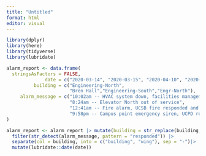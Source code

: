 ```yaml
---
title: "Untitled"
format: html
editor: visual
---
```




```r
library(dplyr)
library(here)
library(tidyverse)
library(lubridate) 

alarm_report <- data.frame(
  stringsAsFactors = FALSE,
              date = c("2020-03-14", "2020-03-15", "2020-04-10", "2020-04-18"),
          building = c("Engineering-North",
                       "Bren Hall","Engineering-South","Engr-North"),
     alarm_message = c("10:02am -- HVAC system down, facilities management alerted",
                       "8:24am -- Elevator North out of service",
                       "12:41am -- Fire alarm, UCSB fire responded and cleared",
                       "9:58pm -- Campus point emergency siren, UCPD responded")
)

alarm_report <- alarm_report |> mutate(building = str_replace(building, pattern = "Engr", replacement = "Engineering")) |>
  filter(str_detect(alarm_message, pattern = "responded")) |>
  separate(col = building, into = c("building", "wing"), sep = "-")|>
  mutate(lubridate::date(date))

```


